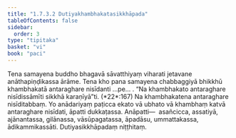 ```yaml
---
title: "1.7.3.2 Dutiyakhambhakatasikkhāpada"
tableOfContents: false
sidebar:
  order: 3
type: "tipitaka"
basket: "vi"
book: "paci"
---
```



<DynamicBreadcrumb />

<Division number="597" book="paci">

<Paragraph number="1790" book="paci">
Tena samayena buddho bhagavā sāvatthiyaṃ viharati jetavane anāthapiṇḍikassa ārāme. Tena kho pana samayena chabbaggiyā bhikkhū khambhakatā antaraghare nisīdanti …pe… .
</Paragraph>

<Paragraph number="1791" book="paci">
<Emphasis>“Na khambhakato antaraghare nisīdissāmīti sikkhā karaṇīyā”</Emphasis>ti. (*22*:<Emphasis>167</Emphasis>)
</Paragraph>

<Paragraph number="1792" book="paci">
Na khambhakatena antaraghare nisīditabbaṃ. Yo anādariyaṃ paṭicca ekato vā ubhato vā khambhaṃ katvā antaraghare nisīdati, āpatti dukkaṭassa.
</Paragraph>

<Paragraph number="1793" book="paci">
Anāpatti—  asañcicca, assatiyā, ajānantassa, gilānassa, vāsūpagatassa, āpadāsu, ummattakassa, ādikammikassāti.

</Paragraph>
</Division>

<Paragraph number="1794" type="center" book="paci">
Dutiyasikkhāpadaṃ niṭṭhitaṃ.
</Paragraph>